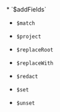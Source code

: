 <Extract>
  * <Ref url="pipe.$addFields">`$addFields`</Ref>

  * <Ref url="pipe.$match">`$match`</Ref>

  * <Ref url="pipe.$project">`$project`</Ref>

  * <Ref url="pipe.$replaceRoot">`$replaceRoot`</Ref>

  * <Ref url="pipe.$replaceWith">`$replaceWith`</Ref>

  * <Ref url="pipe.$redact">`$redact`</Ref>

  * <Ref url="pipe.$set">`$set`</Ref>

  * <Ref url="pipe.$unset">`$unset`</Ref>
</Extract>
